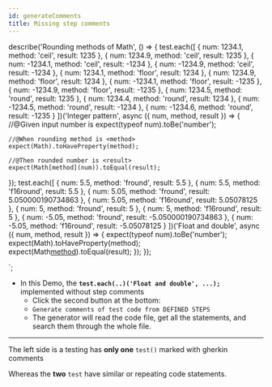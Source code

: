 ```yaml
---
id: generateComments
title: Missing step comments
---
```




describe('Rounding methods of Math', () => {
test.each([
{ num: 1234.1, method: 'ceil', result: 1235 },
{ num: 1234.9, method: 'ceil', result: 1235 },
{ num: -1234.1, method: 'ceil', result: -1234 },
{ num: -1234.9, method: 'ceil', result: -1234 },
{ num: 1234.1, method: 'floor', result: 1234 },
{ num: 1234.9, method: 'floor', result: 1234 },
{ num: -1234.1, method: 'floor', result: -1235 },
{ num: -1234.9, method: 'floor', result: -1235 },
{ num: 1234.5, method: 'round', result: 1235 },
{ num: 1234.4, method: 'round', result: 1234 },
{ num: -1234.5, method: 'round', result: -1234 },
{ num: -1234.6, method: 'round', result: -1235 }
])('Integer pattern', async ({ num, method, result }) => {
//@Given input number is <num>
expect(typeof num).toBe('number');

    //@When rounding method is <method>
    expect(Math).toHaveProperty(method);

    //@Then rounded number is <result>
    expect(Math[method](num)).toEqual(result);

});
test.each([
{ num: 5.5, method: 'fround', result: 5.5 },
{ num: 5.5, method: 'f16round', result: 5.5 },
{ num: 5.05, method: 'fround', result: 5.050000190734863 },
{ num: 5.05, method: 'f16round', result: 5.05078125 },
{ num: 5, method: 'fround', result: 5 },
{ num: 5, method: 'f16round', result: 5 },
{ num: -5.05, method: 'fround', result: -5.050000190734863 },
{ num: -5.05, method: 'f16round', result: -5.05078125 }
])('Float and double', async ({ num, method, result }) => {
expect(typeof num).toBe('number');
expect(Math).toHaveProperty(method);
expect(Math[method](num)).toEqual(result);
});
});

`;

- In this Demo, the **`test.each(..)('Float and double', ...);`** implemented without step comments
  - Click the second button at the bottom:
  - `Generate comments of test code from DEFINED STEPS`
  - The generator will read the code file, get all the statements, and search them through the whole file.

---

The left side is a testing has **only one** `test()` marked with gherkin comments

Whereas the **two** `test` have similar or repeating code statements.

<TestGeneration testsSource={tests} />
